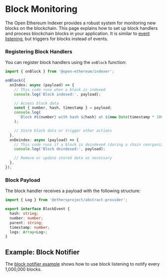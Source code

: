 # Block Monitoring

The Open Ethereum Indexer provides a robust system for monitoring new blocks on the blockchain. This page explains how to set up block handlers and process blockchain blocks in your application.
It is similar to [event listening](/event-listening), but triggers for blocks instead of events.

### Registering Block Handlers

You can register block handlers using the `onBlock` function:

```typescript
import { onBlock } from '@open-ethereum/indexer';

onBlock({
  onIndex: async (payload) => {
    // This code runs when a block is indexed
    console.log('Block indexed:', payload);

    // Access block data
    const { number, hash, timestamp } = payload;
    console.log(
      `Block #${number} with hash ${hash} at ${new Date(timestamp * 1000)}`,
    );

    // Store block data or trigger other actions
  },
  onDeindex: async (payload) => {
    // This code runs if a block is deindexed (during a chain reorganization)
    console.log('Block deindexed:', payload);

    // Remove or update stored data as necessary
  },
});
```

### Block Payload

The block handler receives a payload with the following structure:

```typescript
import { Log } from '@ethersproject/abstract-provider';

export interface BlockEvent {
  hash: string;
  number: number;
  parent: string;
  timestamp: number;
  logs: Array<Log>;
}
```

## Example: Block Notifier

The [block notifier example](/example-block-notifier) shows how to use block listening to notify every 1,000,000 blocks.
